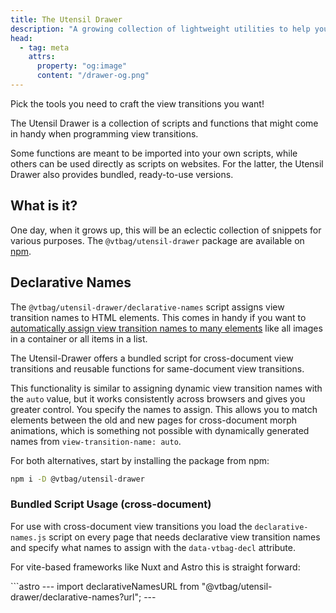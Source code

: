 ```yaml
---
title: The Utensil Drawer
description: "A growing collection of lightweight utilities to help you craft polished view transitions."
head:
  - tag: meta
    attrs:
      property: "og:image"
      content: "/drawer-og.png"
---
```



<Logo alt="The Utensil Drawer" image={drawer}>
Pick the tools you need to craft the view transitions you want!

The Utensil Drawer is a collection of scripts and functions that might come in handy when programming view transitions.

Some functions are meant to be imported into your own scripts, while others can be used directly as scripts on websites. For the latter, the Utensil Drawer also provides bundled, ready-to-use versions.

</Logo>

## What is it?

One day, when it grows up, this will be an eclectic collection of snippets for various purposes. The `@vtbag/utensil-drawer` package are available on [npm](https://www.npmjs.com/package/@vtbag/utensil-drawer).

<UtensilGrid>
  <Utensil
    title="Declarative Names"
    description="Automatically assigns dynamic view transition names to HTML elements using CSS selectors."
    href="#declarative-names"
  />
  <Utensil
    title="Escaped Custom Identifiers"
    description="Escape view transition names to unlock characters beyond basic ASCII letters and digits."
    href="#escapeviewtransitionname"
  />
  <Utensil
    title="Set Morphing Vector"
    stable={false}
    description="Brand new and experimental: provides the parameters of the morph animations as pseudo properties to your CSS rules"
    href="#morphing-vector"
  />
  <Utensil
    title="Interim Type Declarations"
    stable={false}
    description="A temporary solution until Definitely Typed is ready and Level 2 definitions become available."
    href="#type-declarations"
  />
  <Utensil
    title="Hardened Start"
    stable={false}
    description="Wrapper with a non-animating fallback for browsers without native support. Respects the reduced motion preference and supports optional, automatic chaining of view transitions."
    href="#maystartviewtransition"
  />
</UtensilGrid>

## Declarative Names

The `@vtbag/utensil-drawer/declarative-names` script assigns view transition names to HTML elements. This comes in handy if you want to [automatically assign view transition names to many elements](/tips/auto-names/) like all images in a container or all items in a list.

The Utensil-Drawer offers a bundled script for cross-document view transitions and reusable functions for same-document view transitions.

This functionality is similar to assigning dynamic view transition names with the `auto` value, but it works consistently across browsers and gives you greater control. You specify the names to assign. This allows you to match elements between the old and new pages for cross-document morph animations, which is something not possible with dynamically generated names from `view-transition-name: auto`.

For both alternatives, start by installing the package from npm:

```sh
npm i -D @vtbag/utensil-drawer
```

### Bundled Script Usage (cross-document)

For use with cross-document view transitions you load the `declarative-names.js` script on every page that needs declarative view transition names and specify what names to assign with the `data-vtbag-decl` attribute.

For vite-based frameworks like Nuxt and Astro this is straight forward:

<Tabs>
<TabItem label="Astro">
```astro
---
import declarativeNamesURL from "@vtbag/utensil-drawer/declarative-names?url";
---
<head>
  <script is:inline src={declarativeNamesURL} data-vtbag-decl='...' />
</head>  
```
</TabItem>

<TabItem label="Nuxt">

```vue
<script setup>
import { useHead } from "#imports";
import declarativeNamesUrl from "@vtbag/utensil-drawer/declarative-names?url";

useHead({
  script: [{ src: declarativeNamesUrl, attrs: { "data-vtbag-decl": "..." } }],
});
</script>
```

</TabItem>
<TabItem label="plain HTML">
After installing the package from npm, copy it to a place where it can be served to the browser.
```sh
cp node_modules/@vtbag/utensil-drawer/lib/bundled/declarative-names.js public/declarative-name.js
```

```html
<head>
  <script src="/declarative-names.js" data-vtbag-decl="..."></script>
</head>
```

Don't forget to update the copy once you update the npm package!

</TabItem>
</Tabs>

<style>{`.tablist-wrapper a {text-decoration: none}`}</style>

To ensure that the code is executed before the `pagereveal` event, the script must be placed inside the `<head>` element of your page as a classical inline script. Do _not_ add `type="module"` or the `defer` or `async` attributes as this would delay the script too much.

### Import Reusable Functions (same-document)

The reusable functions can be imported from `@vtbag/utensil-drawer/set-view-transition-names`.

```ts
import { setSelectedViewTransitionNames } from "@vtbag/utensil-drawer/set-view-transition-names";

setSelectedViewTransitionNames("h2", "headers-");
```

For details see the comments in the [code](http://github.com/vtbag/utensil-drawer/blob/main/src/set-view-transition-names.ts)

### Examples

This site uses the `declarative-names` script for cross-document navigation to make `h2` and `h3` headings standout when navigating through the pages. It also randomizes the entries of the table of contents visible in the right part of the screen in the desktop view. Here is the configuration used for this:

```apl
data-vtbag-decl="h2, h3 = vtbag-h-; starlight-toc span = vtbag-toc~"
```

This assigns `vtbag-h-0, ...` to the h2 and h3 headers of every page. This makes headings appear to lift off the page during navigation and smoothly slide into place on the next page.

The second declaration assigns `vtbag-toc-0, ...` in a random fashion to the entries of the page navigation bar: During navigation, the entries swirl into place, seamlessly adjusting to the new structure.

### Configuration

You instruct the script with a `data-vtbag-decl` attribute on a script element. Typically on the very script element that loads the `declarative-names` code, but any other script element found in the DOM when the script executes will do. You can use this to your advantage to compose the declarations from multiple sources, but make sure that those elements a positioned before the `declarative-names` script.

The structure for the declaration is as shown in the syntax diagram:

{/* https://www.bottlecaps.de/rr/ui 
x ::=  (css-selector ':in-viewport'? (("=" | "~=") prefix)?) (';' css-selector ':in-viewport'? (("=" | "~=") prefix)? )* */}

<div style="width:fit-content; margin-inline: auto">
 <svg xmlns="http://www.w3.org/2000/svg" width="575" height="157">
   <defs>
      <style type="text/css">{`
    @namespace "http://www.w3.org/2000/svg";
    .line                 {fill: none; stroke: #332900; stroke-width: 1;}
    .bold-line            {stroke: #141000; shape-rendering: crispEdges; stroke-width: 2;}
    .thin-line            {stroke: #1F1800; shape-rendering: crispEdges}
    .filled               {fill: #332900; stroke: none;}
    text.terminal         {font-family: Verdana, Sans-serif;
                            font-size: 12px;
                            fill: #141000;
                            font-weight: bold;
                          }
    text.nonterminal      {font-family: Verdana, Sans-serif;
                            font-size: 12px;
                            fill: #1A1400;
                            font-weight: normal;
                          }
    text.regexp           {font-family: Verdana, Sans-serif;
                            font-size: 12px;
                            fill: #1F1800;
                            font-weight: normal;
                          }
    rect, circle, polygon {fill: #332900; stroke: #332900;}
    rect.terminal         {fill: #FFDB4D; stroke: #332900; stroke-width: 1;}
    rect.nonterminal      {fill: #FFEC9E; stroke: #332900; stroke-width: 1;}
    rect.text             {fill: none; stroke: none;}
    polygon.regexp        {fill: #FFF4C7; stroke: #332900; stroke-width: 1;}

    .line                 {fill: none; stroke: #888888; stroke-width: 1;}
    polygon              {fill: #888888;}
    text.terminal         {font-family: Verdana, Sans-serif;
                            font-size: 12px;
                            fill: #141000;
                            font-weight: bold;
                          }
    text.nonterminal      {font-family: Verdana, Sans-serif;
                            font-size: 12px;
                            fill: #1A1400;
                            font-weight: normal;
                          }
    rect, circle, polygon {fill: #888888 stroke: #888888;}
    rect.terminal         {fill: #FFDB4D; stroke: #332900; stroke-width: 1;}
    rect.nonterminal      {fill: #FFEC9E; stroke: #332900; stroke-width: 1;}

`}</style>
   </defs>
   <polygon points="9 61 1 57 1 65"/>
   <polygon points="17 61 9 57 9 65"/>
   <a xmlns:xlink="http://www.w3.org/1999/xlink"
      xlink:href="#css-selector"
      xlink:title="css-selector">
      <rect x="51" y="47" width="96" height="32"/>
      <rect x="49" y="45" width="96" height="32" class="nonterminal"/>
      <text class="nonterminal" x="59" y="65">css-selector</text>
   </a>
   <rect x="187" y="79" width="104" height="32" rx="10"/>
   <rect x="185"
         y="77"
         width="104"
         height="32"
         class="terminal"
         rx="10"/>
   <text class="terminal" x="195" y="97">:in-viewport</text>
   <rect x="371" y="79" width="30" height="32" rx="10"/>
   <rect x="369"
         y="77"
         width="30"
         height="32"
         class="terminal"
         rx="10"/>
   <text class="terminal" x="379" y="97">=</text>
   <rect x="371" y="123" width="40" height="32" rx="10"/>
   <rect x="369"
         y="121"
         width="40"
         height="32"
         class="terminal"
         rx="10"/>
   <text class="terminal" x="379" y="141">~=</text>
   <a xmlns:xlink="http://www.w3.org/1999/xlink"
      xlink:href="#prefix"
      xlink:title="prefix">
      <rect x="451" y="79" width="56" height="32"/>
      <rect x="449" y="77" width="56" height="32" class="nonterminal"/>
      <text class="nonterminal" x="459" y="97">prefix</text>
   </a>
   <rect x="51" y="3" width="24" height="32" rx="10"/>
   <rect x="49"
         y="1"
         width="24"
         height="32"
         class="terminal"
         rx="10"/>
   <text class="terminal" x="59" y="21">;</text>
   <path class="line"
         d="m17 61 h2 m20 0 h10 m96 0 h10 m20 0 h10 m0 0 h114 m-144 0 h20 m124 0 h20 m-164 0 q10 0 10 10 m144 0 q0 -10 10 -10 m-154 10 v12 m144 0 v-12 m-144 12 q0 10 10 10 m124 0 q10 0 10 -10 m-134 10 h10 m104 0 h10 m40 -32 h10 m0 0 h166 m-196 0 h20 m176 0 h20 m-216 0 q10 0 10 10 m196 0 q0 -10 10 -10 m-206 10 v12 m196 0 v-12 m-196 12 q0 10 10 10 m176 0 q10 0 10 -10 m-166 10 h10 m30 0 h10 m0 0 h10 m-80 0 h20 m60 0 h20 m-100 0 q10 0 10 10 m80 0 q0 -10 10 -10 m-90 10 v24 m80 0 v-24 m-80 24 q0 10 10 10 m60 0 q10 0 10 -10 m-70 10 h10 m40 0 h10 m20 -44 h10 m56 0 h10 m-496 -32 l20 0 m-1 0 q-9 0 -9 -10 l0 -24 q0 -10 10 -10 m496 44 l20 0 m-20 0 q10 0 10 -10 l0 -24 q0 -10 -10 -10 m-496 0 h10 m24 0 h10 m0 0 h452 m23 44 h-3"/>
   <polygon points="565 61 573 57 573 65"/>
   <polygon points="565 61 557 57 557 65"/>
</svg>
</div>

The data attribute accepts a semicolon separated list of rules.
A rule tells the script to add a `view-transition-name`, starting with the given `prefix`, to the `style` attribute of all DOM elements matching the `css-selector`. 

 If the rule ha no explicit assignment, it <a id="implicit-asignment"></a>_implicitly_ defaults to `~= vtbag-decl-{i}-` for some _i_. 

Prefixes may consist of arbitrary characters but must not contain `;` or `=` characters. 

Selectors can be any valid CSS selector, but can't contain semicolons. ASCII characters other than `A-Za-z0-9_-` must be escaped. The script also support the `:in-viewport` pseudo-class at the end of CSS selectors to select only those elements that have an overlap with the viewport. For example, you can name all `<h2>` and `<h3>` elements with `heading-i` for _i = 0,1,&hellip;_ but skip all headings that are outside the viewport with this rule: 
```css
:is(h2,h3):in-viewport = heading-
```
To ensure unique view transition names, a numeric suffix is appended to the prefix when a rule applies to multiple elements, unless the prefix is empty, `none`, `auto`, or `match-element`. The numbering starts at 0 and increments by 1, following the order in which elements appear in the DOM. If the prefix ends with `~`, the `~` is replaced with `-`, and numbers are assigned in a randomized manner instead of sequentially.

If an element’s style attribute already contains a view-transition-name, it will only be overridden if the prefix is assigned with the `=` operator. The weak assignment operator `~=` or the [implicit assignment](#implicit-asignment) do not change existing view transition names in the element's style attribute.

## escapeViewTransitionName()

The `escapeViewtransitionName()` function [escapes](https://developer.mozilla.org/en-US/docs/Web/CSS/custom-ident) characters in a string, making it safe to use as a view transition name.

```sh
npm i -D @vtbag/utensil-drawer
```

```ts
import { escapeViewTransitionName } from "@vtbag/utensil-drawer/escape-view-transition-name";

const escaped = escapeViewTransitionName("my:ident"); // => my\:ident
```

:::note
In client-side code, you can use `CSS.escape()` to escape custom identifiers.

The `escapeViewTransitionName()` function might come in handy for server-side environments, where a CSS object isn't available.
:::

## Morphing Vector

_experimental_

In most cases, you know your page layout and can predict where elements with view transition names are positioned and how they will animate during a transition. But sometimes, you do not have that static knowledge. Element positions may vary dynamically. Wouldn't it be useful if animations could adapt based on the positions of those elements, or even react to the distance and angle between the old and new images sharing the same view transition name?

That's where the `setVectors()` function comes in:

Assume `::view-transition-group(<group>)` having _width1_, _height1_ morphs form _(x1, y1)_, to _(x2, y2)_ having _width2_, _height2_. Calling `setVectors()` when the view transitions `ready` promise fulfills, adds the following CSS definitions to your page:

```css
:root {
  --vtbag-vector-${group}-from-x: ${x1}px;
  --vtbag-vector-${group}-to-x: ${x2}px;
  --vtbag-vector-${group}-from-y: ${y1}px;
  --vtbag-vector-${group}-to-y: ${y2}px;
  --vtbag-vector-${group}-from-width: ${width1}px;
  --vtbag-vector-${group}-to-width: ${width2}px;
  --vtbag-vector-${group}-from-height: ${height1}px;
  --vtbag-vector-${group}-to-height: ${height2}px;
}
::view-transition-group(${group}) {
  --vtbag-vector-from-x: ${x1}px;
  --vtbag-vector-to-x: ${x2}px;
  --vtbag-vector-from-y: ${y1}px;
  --vtbag-vector-to-y: ${y2}px;
  --vtbag-vector-from-width: ${width1}px;
  --vtbag-vector-to-width: ${width2}px;
  --vtbag-vector-from-height: ${height1}px;
  --vtbag-vector-to-height: ${height2}px;
}
```

This way you can access the parameters of the morph animations directly within you CSS rules.

### Usage

Here is an example from the [Derived Trajectories Demo](/vector-demo/): `setVector` is called right at the beginning of the animation phase when all old and new images are setup.

```sh
npm i -D @vtbag/utensil-drawer
```

```js
import { setVectors } from "@vtbag/utensil-drawer/vectors";
import { mayStartViewTransition } from "@vtbag/utensil-drawer/may-start-view-transition";
...
const transition = mayStartViewTransition(...);
transition.ready.then(() => {
  setVectors();
  transition.types.add("with-vectors");
})
```

This adds the `--vtbag-vector-*` custom properties to the page as shown in the last section.

:::note
As the `setVectors()` function needs access to the [current view transition](#current-view-transition). Thus it only works in combination with [mayStartViewTransition](#maystartviewtransition).
:::

For Firefox it is important to avoid accessing the pseudo-properties too early. This is why we set the `with-vectors` view transition type _after_ the vectors are calculated. The type is then used to guard the arc animation. Otherwise the @keyframes would initialize before the custom-properties are calculated. Alternatively, you could use a CSS class or an HTML attribute and check for its existence from CSS. But hey, we are doing view transitions and have a [polyfill](/tools/utensil-drawer/#usetypespolyfill-always--auto--never) for types if they are not supported ;-)

While such a pattern is necessary for Firefox it does no harm for the other browser.

With the guard, the CSS rules can now access the values as soon as they are available and calculate derived parameters for the animations.

```css
:active-view-transition-type(with-vectors)::view-transition-image-pair(.el) {
  animation-name: arc;
  animation-timing-function: ease-in-out;
}
@keyframes arc {
  50% {
    transform: translateX(
      calc(var(--vtbag-vector-to-y) / 3 - var(--vtbag-vector-from-y) / 3)
    );
  }
}
```

Since we are using a view-transition-class in the selector, this CSS rule applies animations to multiple pseudo-elements. Each image pair gets its own version of the keyframe definition, inheriting the custom-property values from its parent, the `::view-transition-group` pseudo-element. The `var()` expressions are evaluated once when the keyframes are defined. Changing the values of the custom properties later will not affect the keyframes or the animations.

### Configuration

By default, `setVectors()` will do this for every morph animation, i.e. for every view transition group that holds both, the old and the new image.

To optimize the size of the generated CSS for the custom-properties, the `setVectors()` function accepts two parameters:

```ts
setVectors(instructions: Inst[], where: "root" | "pseudo" | "both" = "both")
```

The `instructions` parameter can be used to exclude groups and properties. Each instruction has a regular expression that selects group names, and an array of property names. An instruction tells the function to set pseudo properties for the given property names if the regular expression completely matches the group name.

The default instructions are `[{pattern: ".*", props: ["x", "y", "width", "height"]}]`. This adds properties for x, y, width, and height to all groups. If you, for example, only want custom-properties for _x_ and _y_ for groups where the name starts with `elt-`, use `[{pattern: "elt-.*", props: ["x", "y"]}]`.

The `where` parameter tells the function whether the pseudo properties should be added to the `::view-transition-group` pseudo, to the `:root` element, or to both.

## Type Declarations

_experimental_

Copy [`dom-view-transitions-level2.d.ts`](http://github.com/vtbag/utensil-drawer/blob/main/src/dom-view-transitions-level2.d.ts) to your `src` directory if you are missing declarations for the new types and interfaces.

```ts
declare global {
  interface Document {
    startViewTransition?(
      param?: StartViewTransitionOptions | ViewTransitionUpdateCallback
    ): ViewTransition;
  }
  interface Element {
    startViewTransition?(
      param?: StartViewTransitionOptions | ViewTransitionUpdateCallback
    ): ViewTransition;
  }
  interface PageSwapEvent extends Event {
    viewTransition?: ViewTransition;
    activation?: NavigationActivation;
  }
  interface PageRevealEvent extends Event {
    viewTransition?: ViewTransition;
  }

  interface WindowEventMap {
    pageswap: PageSwapEvent;
    pagereveal: PageRevealEvent;
  }

  interface NavigationActivation {
    entry: NavigationHistoryEntry;
    from: NavigationHistoryEntry;
    navigationType: NavigationTypeString;
  }
  interface AnimationEffect {
    target: HTMLElement;
    pseudoElement?: string;
    getKeyframes: () => Keyframe[];
  }

  interface ViewTransition {
    readonly types?: Set<string>;
    readonly transitionRoot?: Element;
  }
  interface Window {
    navigation?: Navigation;
  }
  interface Navigation {
    activation: NavigationActivation;
  }
}
export {};
```

## mayStartViewTransition()

_experimental_

More than just a wrapper. This function upgrades your view transitions with advanced capabilities and seamless fallbacks.

```sh
npm i -D @vtbag/utensil-drawer
```

```js
import { mayStartViewTransition } from "@vtbag/utensil-drawer/may-start-view-transition";

const transition = mayStartViewTransition(...);
```

This function provides quite different functionalities.

1. It wraps `document.startViewTransition()` to free you from checking whether the browser supports the View Transition API. You can call it the same way in any browser, whether it supports Level 2, Level 1, or nothing at all.

2. It includes built-in support for users who prefer reduced motion, automatically suppressing transitions based on system or browser settings.

3. The View Transition API cancels active view transitions when a new one starts. `mayStartViewTransition` provides alternatives to prevent these cancellations. Here is what's supported:

   - If the old images have not been captured yet, the function can automatically merge additional update callbacks into the current view transition. This means multiple UI components can trigger transitions close together, and they will seamlessly act as one.

   - If the old images were already captured, the function queues new update callbacks and types and runs them once the current view transitions finishes, combining them into a single update function for a new view transition.

   - It can also skip starting a new transition if one is already running, letting the active one take the lead for a smoother result.

In the simplest use case, `mayStartViewTransition` works as a drop-in replacement for `document.startViewTransition`. Like the Level 2 API, it accepts either an update callback or an options object with a callback and view transition types. If the browser only supports the old syntax with the callback, the parameters are mapped accordingly. Types are lost in this case.

When the View Transition API is not supported at all, `mayStartViewTransition()` falls back gracefully by calling the update function directly and returning a compatible object with `updateCallbackDone`, `ready` and `finished` promises.

You can also pass a second options parameter for advanced behavior not available in the native API:

```js
export interface StartViewTransitionExtensions {
	respectReducedMotion?: boolean; // default is true
	collisionBehavior?: 'skipOld' | 'chaining' | 'skipNew' | 'never'; // default is "skipOld"
	speedUpWhenChained?: number; // default is 1.0
  useTypesPolyfill?: 'always' | 'auto' | 'never';
}
```

### Basic Chaining Examples

`mayStartViewTransition` is useful when you need to manage concurrent calls to `startViewTransition`. Common use cases include debouncing transitions triggered by user events, or allowing UI components to start view transitions independently, without requiring them to coordinate or be manually integrated into a single transition.

#### Debouncing

The [Derived Trajectories](/vector-demo/) demo uses `mayStartViewTransitions` to ensure that rapid clicks triggering element shuffles do not cancel the current view transition animation.

```js
button.addEventListener("click", (e) => {
  mayStartViewTransition(shuffle, {
    collisionBehavior: "chaining",
  });
});
```

If the user clicked several times during the animation, `mayStartViewTransition` queues the shuffle callbacks and executes them together in a single update function for a subsequent view transition.

The [Game of Life](/chaining-demo/) uses the same technique to decouple the calculation of new generations from their rendering. If generations are requested faster than the view transition can display them, `mayStartViewTransition` automatically queues the update callbacks. You can quickly fill the queue on desktop by "clicking" the NEXT button using the keyboard auto-repeat. You should then see the queued request processed in batches. Visually, life proceeds skipping several generations at a time.

#### Automatic Integration

The [Tower of Hanoi](https://fun-with-view-transitions.pages.dev/episode/7/page.html) demo, [covered by its own episode of Fun with View Transitions](/fwvt/playing/) makes multiple independent calls to `mayStartViewTransition`. One animates the disk movements, another updates the progress bar and counters. A separate view transition runs when the puzzle is solved, and yet another comes in when switching between light and dark mode.

These transitions are conceptually and technically independent. Some share the same trigger, but not all. From the user's perspective, the result appears as a single coordinated transition, even though there is no shared or global app code managing synchronization.

```js title="ProgressContainer"
...
mayStartViewTransition(updateProgress, {collisionBehavior: "chaining"});
...
```

```js title="MoveDisks"
...
mayStartViewTransition(moveDisks, {collisionBehavior: "chaining"});
...
```

Assume the `ProgressContainer` code runs before the `MoveDisk` code. `ProgressContainer` calls `mayStarViewTransition()`, which eventually invokes the browser's `document.startViewTransition()`. That creates the result object containing the view transition promises and hands off image capturing and update callback execution to the browser's render loop.

If `MoveDisk` calls `mayStartViewTransition` before the next render loop runs, the function can automatically extend the current view transition to include `MoveDisk`'s update callback (and, optionally, its types). This mechanism is not limited to just two calls.

In fact, as long as your code does not return control to the macro-task queue, the browser will not re-enter the render loop, and will not start capturing the old images. During that time, all your update callbacks can be included in a single view transition.

Just keep in mind that the browser might lose patience and skip the transition if the (combined) update callback takes too long. Chromium based browsers seem to have a limit of around four seconds, but really, who wants to block rendering for that long? The best practice is handle any time-consuming preparations before starting the view transition, and keep update callback as short and simple a possible, ideally as a synchronous function.

### respectReducedMotion

When `respectReducedMotion` is enabled, `mayStartViewTransition` behaves as if native view transitions are not supported if the user has turned on reduced motion at the operation system or browser level.

### collisionBehavior: "chaining"

When `collisionBehavior` is set to `"chaining"`, calls to `mayStartViewTransition` do not interrupt active view transitions.

Instead, while the old screenshots are not captured yet, the updates are merged into the current transition.
Calls arriving after capturing old images are queued and played back in a new view transition that begins automatically once the current one has finished.

### collisionBehavior: "chaining-only"

Like before, but not combining updates that arrive before the capturing. Updates arriving while a view transition is running are always queued.

##### speedUpWhenChained

Triggering a new call during an ongoing transition can also be used to speed up the current animation if `speedUpWhenChained` is set to a value greater than 1.

### collisionBehavior: "skipNew"

Setting `collisionBehavior` to `skipNew` means a new view transition will only start if none is currently active. Otherwise, the update callback is executed immediately as if view transitions weren't supported and without affecting the ongoing view transition.

### collisionBehavior: "skipOld"

Setting `collisionBehavior` to `skipOld` give you the default behavior of view transitions, where new transitions cancel active ones.

### collisionBehavior: "never"

Setting `collisionBehavior` to `never` prevents any collisions by executing only the update callback, skipping pseudo-element creation and animation.

For details see [`may-start-view-transition.ts`](http://github.com/vtbag/utensil-drawer/blob/main/src/may-start-view-transition.ts)

### useTypesPolyfill: "always" | "auto" | "never"

Setting `useTypesPolyfill: "always"` adds a **polyfill for [view transition types]()**.
This brings view transition types even to browsers that [only support Level 1](/basics/levels/#same-document-features-missing-in-level-1) of the View Transition API.

```js
mayStartViewTransition(
  { update, types: ["my", "type"] },
  { useTypesPolyfill: "always" }
);
```

The polyfill replaces view transition types with CSS classes set on the `:root` element during view transitions.
As an example, a type called `type-name` is replaced with a class called `vtbag-vtt-type-name`, where the `vtbag-vtt-` prefix avoids name clashes with regular CSS classes. While the view transition is active, this option also sets a `vtbag-vtt-0` class on the `:root` element as a pendant for `:active-view-transition`.

Setting `useTypesPolyfill: "never"` completely disables the polyfill. This is the default. \
Setting `useTypesPolyfill: "auto"` enables the polyfill in browsers that do support Level 1 but not Level 2 of the View Transition API.

In your stylesheets, you can have your `:active-view-transition-type()` and `:active-view-transition` selectors automatically be rewritten to checks for the inserted classes by using the Bag's [postcss-active-view-transition-type](#the-postcss-active-view-transition-type-postcss-plugin) PostCSS plugin.

### Current View Transition

The module also exports `getCurrentViewTransition()` to access the active global view transition object. Iff the function returns undefined, no view transition is currently active. Looking forward to native support via [`document.activeViewTransition`](https://drafts.csswg.org/css-view-transitions-2/#active-view-transition).

## The postcss-active-view-transition-type PostCSS Plugin

Want to use `:active-view-transition-type()` and `:active-view-transition` pseudo-classes with browsers that do not support them natively? This is typically the case when there is a time lag between Level 1 and Level 2 implementations of the API. Some browser versions support same-document view transitions (Level 1) but not view transition types (Level 2). Presumably, this will happen again, when Firefox releases its first version of View Transition API support.

The `postcss-active-view-transition-type` plugin addresses view transition types for **same-document** view transitions. **Cross-document** view transitions are also Level 2, so they do not need additional support.

This PostCSS plugin rewrites the pseudo-class selectors `:active-view-transition-type()` and `:active-view-transition` to selectors that work with the Bag's [polyfill for view transition types](#usetypespolyfill-always--never). Plugin and polyfill together let you use

- pseudo-class selectors for view transition types in your stylesheets,
- as well as view transition types with [`mayStartViewTransition({types:...})`](#maystartviewtransition),

even if those types [are not natively supported](/basics/levels/#same-document-features-missing-in-level-1) on all browsers that implement same-document view transitions.

### Installation

Install the PostCSS plugin from npm:

```sh
npm i -D postcss-active-view-transition-type
```

Add the plugin to your PostCSS config. If you use `vite` (or a framework based on `vite`, like Astro), `vite` will automatically pick up a `postcss.config.cjs` in your project home, if it exists.

```js title="postcss.config.cjs"
module.exports = {
  plugins: [
    require("postcss-active-view-transition-type"),
    // or
    // require("postcss-active-view-transition-type")({mode: 'append'})
  ],
};
```

The plugin support a `mode` option:

- `"in-place"` (the default) rewrites the selectors in place,
- `"append"` appends the rewritten rules to the original stylesheet.

The recommended value depends on your setting of the `useTypesPolyfill` extension when calling `mayStartViewTransition`: Use `"in-place"` for `useTypesPolyfill: "always"`. Use `"append"` for `useTypesPolyfill: "auto"`.

The following table shows how to combine the plugin and the polyfill parameters in more detail.

| When to use                                                                                                                                                                                                         | useTypesPolyfill | postcss-active-view-transition-type mode |
| ------------------------------------------------------------------------------------------------------------------------------------------------------------------------------------------------------------------- | ---------------- | ---------------------------------------- |
| Activate the polyfill only where needed and have original and rewritten rules in your CSS                                                                                                                           | 'auto'           | 'append'                                 |
| You can avoid duplication of rules if you do not use types with cross-document view transitions and all same-document view transitions are started using `mayStartViewTransition()` with `useTypesPlugin: 'always'` | 'always'         | 'in-place'                               |
| If you do not want to use the polyfill                                                                                                                                                                              | 'never'          | n.a.                                     |
